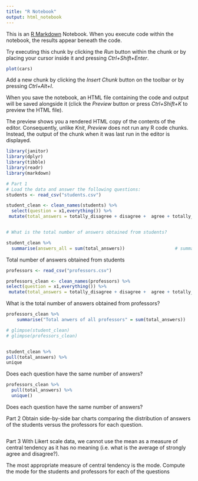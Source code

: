 ```yaml
---
title: "R Notebook"
output: html_notebook
---
```


This is an [R Markdown](http://rmarkdown.rstudio.com) Notebook. When you execute code within the notebook, the results appear beneath the code. 

Try executing this chunk by clicking the *Run* button within the chunk or by placing your cursor inside it and pressing *Ctrl+Shift+Enter*. 

```r
plot(cars)
```

Add a new chunk by clicking the *Insert Chunk* button on the toolbar or by pressing *Ctrl+Alt+I*.

When you save the notebook, an HTML file containing the code and output will be saved alongside it (click the *Preview* button or press *Ctrl+Shift+K* to preview the HTML file).

The preview shows you a rendered HTML copy of the contents of the editor. Consequently, unlike *Knit*, *Preview* does not run any R code chunks. Instead, the output of the chunk when it was last run in the editor is displayed.

```r

library(janitor)
library(dplyr)
library(tibble)
library(readr)
library(markdown)

# Part 1
# Load the data and answer the following questions:
students <- read_csv("students.csv")                                           # read the file

student_clean <- clean_names(students) %>%                                     # clean names
  select(question = x1,everything()) %>%                                       # rename x1
 mutate(total_answers = totally_disagree + disagree +  agree + totally_agree ) # summarise row


# What is the total number of answers obtained from students? 

student_clean %>% 
  summarise(answers_all = sum(total_answers))                   # summarise the total of all answers

```
Total number of answers obtained from students

```r

professors <- read_csv("professors.csv")

professors_clean <- clean_names(professors) %>% 
select(question = x1,everything()) %>%                                       # rename x1
 mutate(total_answers = totally_disagree + disagree +  agree + totally_agree ) # summarise row

```
What is the total number of answers obtained from professors?
```r
professors_clean %>% 
    summarise("Total anwers of all professors" = sum(total_answers))

```


```r

# glimpse(student_clean)
# glimpse(professors_clean)


student_clean %>%
pull(total_answers) %>%
unique

```
Does each question have the same number of answers?
```r

professors_clean %>% 
  pull(total_answers) %>% 
  unique()


```
Does each question have the same number of answers?

Part 2
Obtain side-by-side bar charts comparing the distribution of answers of the students versus the professors for each question.
```r






```

Part 3
With Likert scale data, we cannot use the mean as a measure of central tendency as it has no meaning (i.e. what is the average of strongly agree and disagree?).

The most appropriate measure of central tendency is the mode. Compute the mode for the students and professors for each of the questions


```r




```


